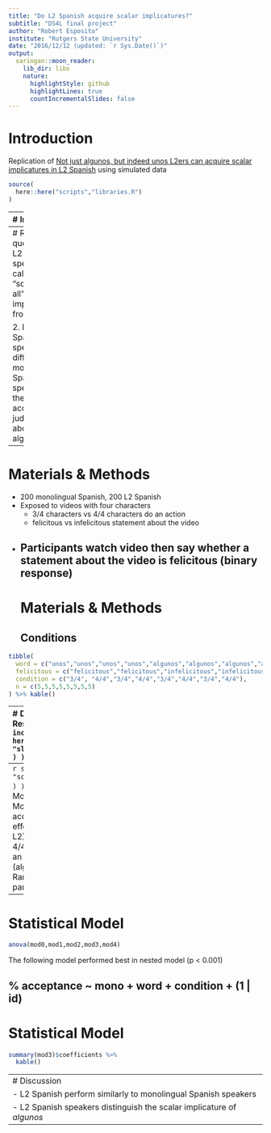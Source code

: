 ```yaml
---
title: "Do L2 Spanish acquire scalar implicatures?"
subtitle: "DS4L final project"
author: "Robert Esposito"
institute: "Rutgers State University"
date: "2016/12/12 (updated: `r Sys.Date()`)"
output:
  xaringan::moon_reader:
    lib_dir: libs
    nature:
      highlightStyle: github
      highlightLines: true
      countIncrementalSlides: false
---
```

# Introduction

Replication of [Not just algunos, but indeed unos L2ers can acquire scalar implicatures in L2 Spanish](https://www.researchgate.net/profile/Roumyana-Slabakova/publication/311884036_Not_just_algunos_but_indeed_unos_L2ers_can_acquire_scalar_implicatures_in_L2_Spanish_Studies_in_honour_of_Juana_M_Liceras/links/595e9e7a0f7e9b8194b7228a/Not-just-algunos-but-indeed-unos-L2ers-can-acquire-scalar-implicatures-in-L2-Spanish-Studies-in-honour-of-Juana-M-Liceras.pdf) using simulated data

```r
source(
  here::here("scripts","libraries.R")
)
```


---
# Introduction

Do L2 Spanish speakers acquire monolingual-like use of scalar implicatures?

Context: Only three out of four dogs bark at the postman.

  a.    Unos perros ladraron al cartero.
  
  b.    Algunos perros ladraron al cartero
  
Context: All four dogs bark at the postman.

  a.    Unos perros ladraron al cartero.
  
  b.    # Algunos perros ladraron al cartero
  
---
# Research question
1.    Do L2 Spanish speakers calculate the "some, but not all" scalar implicature from *algunos*? 

2.    Do L2 Spanish speakers differ from monolingual Spanish speakers in their acceptability judgements about algunos/unos?
---
# Materials & Methods

-   200 monolingual Spanish, 200 L2 Spanish
-   Exposed to videos with four characters
    -   3/4 characters vs 4/4 characters do an action
    -   felicitous vs infelicitous statement about the video
-   Participants watch video then say whether a statement about the video is felicitous (binary response)
---
# Materials & Methods
## Conditions
```r
tibble(
  word = c("unos","unos","unos","unos","algunos","algunos","algunos","algunos"),
  felicitous = c("felicitous","felicitous","infelicitous","infelicitous","felicitous","felicitous","infelicitous","infelicitous"),
  condition = c("3/4", "4/4","3/4","4/4","3/4","4/4","3/4","4/4"),
  n = c(5,5,5,5,5,5,5,5)
) %>% kable()
```
---
# Descriptive Results
```r
include_graphics(
  here(
    "slides","plot1.png"
  )
)
```
---
```r
source(
  here(
    "scripts","model.R"
  )
)
```
# Statistical Model
-   Linear Mixed Model
    -   Criterion: % acceptance
    -   Fixed effects: group (mono, L2), number (3/4 or 4/4 characters doing an action), word (algunos, unos)
    -   Random effect: participant
---
# Statistical Model
```r
anova(mod0,mod1,mod2,mod3,mod4)
```
The following model performed best in nested model (p < 0.001)

% acceptance ~ mono + word + condition + (1 | id)
---
# Statistical Model
```r
summary(mod3)$coefficients %>%
  kable()
```
---
# Discussion
-   L2 Spanish perform similarly to monolingual Spanish speakers
-   L2 Spanish speakers distinguish the scalar implicature of *algunos*
---